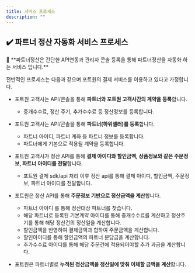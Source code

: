 ```yaml
---
title: 서비스 프로세스
description: ""
---
```



## ✔️ 파트너 정산 자동화 서비스 프로세스

<Hint style="etc">
  📘  **파트너정산은 간단한 API연동과 관리자 콘솔 등록을 통해 파트너정산을 자동화 하는 서비스 입니다.**
</Hint>

전반적인 프로세스는 다음과 같으며 포트원의 결제 서비스를 이용하고 있다고 가정합니다.

- 포트원 고객사는 API/콘솔을 통해 **파트너와 포트원 고객사간의 계약을 등록**합니다.
  - 중개수수료, 정산 주기, 추가수수료 등 정산정보를 등록합니다.

- 포트원 고객사는 API/콘솔을 통해 **파트너(하위셀러)를 등록**합니다.
  - 파트너 아이디, 파트너 계좌 등 파트너 정보를 등록합니다.
  - 파트너에게 기본으로 적용될 계약을 등록합니다.

- 포트원 고객사가 정산 API를 통해 **결제 아이디와 할인금액, 상품정보와 같은 주문정보, 파트너 아이디를 전달**합니다.
  - 포트원 결제 sdk/api 처리 이후 정산 api를 통해 결제 아이디, 할인금액, 주문정보, 파트너 아이디를 전달합니다.

- 포트원은 정산 API를 통해 **주문정보 기반으로 정산금액을 계산**합니다.
  - 파트너 아이디 를 통해 정산대상 파트너를 찾습니다.
  - 해당 파트너로 등록된 기본계약 아이디를 통해 중개수수료를 계산하고 정산주기를 통해 해당 정산건의 정산일을 계산합니다.
  - 할인금액을 반영하여 결제금액과 합하여 주문금액을 계산합니다.
  - 할인아이디를 통해 할인금액의 파트너 분담금을 계산합니다.
  - 추가수수료 아이디를 통해 해당 주문건에 적용되어야할 추가 과금을 계산합니다.

- 포트원은 파트너별로 **누적된 정산금액을 정산일에 맞춰 이체할 금액을 계산**합니다.
